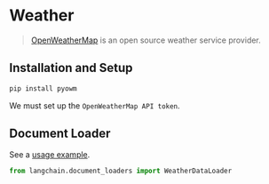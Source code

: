 # Weather

>[OpenWeatherMap](https://openweathermap.org/) is an open source weather service provider.



## Installation and Setup

```bash
pip install pyowm
```

We must set up the `OpenWeatherMap API token`.

## Document Loader

See a [usage example](/docs/modules/data_io/document_loaders/integrations/weather.ipynb).

```python
from langchain.document_loaders import WeatherDataLoader
```
